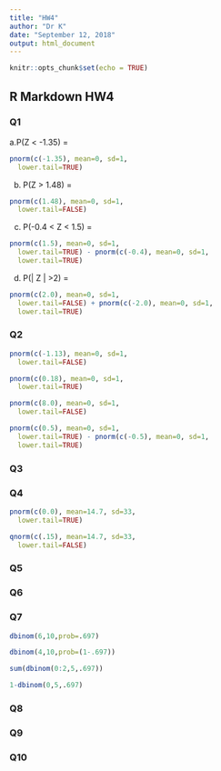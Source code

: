 ---
title: "HW4"
author: "Dr K"
date: "September 12, 2018"
output: html_document
---

```{r setup, include=FALSE}
knitr::opts_chunk$set(echo = TRUE)
```

## R Markdown  HW4

### Q1
 a.P(Z < -1.35) =    
```{r}
pnorm(c(-1.35), mean=0, sd=1, 
  lower.tail=TRUE)
```
b. P(Z > 1.48) =  
```{r}
pnorm(c(1.48), mean=0, sd=1, 
  lower.tail=FALSE)
```
c. P(-0.4 < Z < 1.5) =  
```{r}
pnorm(c(1.5), mean=0, sd=1, 
  lower.tail=TRUE) - pnorm(c(-0.4), mean=0, sd=1, 
  lower.tail=TRUE)
```
d. P(| Z | >2) =  
```{r}
pnorm(c(2.0), mean=0, sd=1, 
  lower.tail=FALSE) + pnorm(c(-2.0), mean=0, sd=1, 
  lower.tail=TRUE)
```
### Q2


```{r}
pnorm(c(-1.13), mean=0, sd=1, 
  lower.tail=FALSE)
```

```{r}
pnorm(c(0.18), mean=0, sd=1, 
  lower.tail=TRUE)
```
```{r}
pnorm(c(8.0), mean=0, sd=1, 
  lower.tail=FALSE)
```
```{r}
pnorm(c(0.5), mean=0, sd=1, 
  lower.tail=TRUE) - pnorm(c(-0.5), mean=0, sd=1, 
  lower.tail=TRUE)
```
### Q3



### Q4

```{r}
pnorm(c(0.0), mean=14.7, sd=33, 
  lower.tail=TRUE)
```
```{r}
qnorm(c(.15), mean=14.7, sd=33, 
  lower.tail=FALSE)
```

### Q5






### Q6



### Q7


```{r}
dbinom(6,10,prob=.697)
```


```{r}
dbinom(4,10,prob=(1-.697))
```
```{r}
sum(dbinom(0:2,5,.697))
```

```{r}
1-dbinom(0,5,.697)
```


### Q8



### Q9


### Q10



